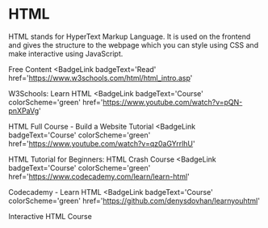 # HTML

HTML stands for HyperText Markup Language. It is used on the frontend and gives the structure to the webpage which you can style using CSS and make interactive using JavaScript.

<ResourceGroupTitle>Free Content</ResourceGroupTitle>
<BadgeLink
  badgeText='Read'
  href='https://www.w3schools.com/html/html_intro.asp'
>
  W3Schools: Learn HTML
</BadgeLink>
<BadgeLink
  badgeText='Course'
  colorScheme='green'
  href='https://www.youtube.com/watch?v=pQN-pnXPaVg'
>
  HTML Full Course - Build a Website Tutorial
</BadgeLink>
<BadgeLink
  badgeText='Course'
  colorScheme='green'
  href='https://www.youtube.com/watch?v=qz0aGYrrlhU'
>
  HTML Tutorial for Beginners: HTML Crash Course
</BadgeLink>
<BadgeLink
  badgeText='Course'
  colorScheme='green'
  href='https://www.codecademy.com/learn/learn-html'
>
  Codecademy - Learn HTML
</BadgeLink>
<BadgeLink
  badgeText='Course'
  colorScheme='green'
  href='https://github.com/denysdovhan/learnyouhtml'
>
  Interactive HTML Course
</BadgeLink>
